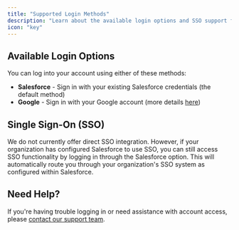 ```yaml
---
title: "Supported Login Methods"
description: "Learn about the available login options and SSO support for your account."
icon: "key"
---
```


## Available Login Options

You can log into your account using either of these methods:

- **Salesforce** - Sign in with your existing Salesforce credentials (the default method)
- **Google** - Sign in with your Google account (more details [here](/mintlify/integrations/google-logins))

## Single Sign-On (SSO)

We do not currently offer direct SSO integration. However, if your organization has configured Salesforce to use SSO, you can still access SSO functionality by logging in through the Salesforce option. This will automatically route you through your organization's SSO system as configured within Salesforce.

## Need Help?

If you're having trouble logging in or need assistance with account access, please [contact our support team](/mintlify/support).